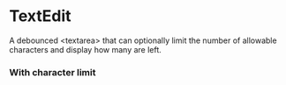 
<Meta
  component={TextEdit}
  title="Components/Form Controls/Text/TextEdit"
/>

# TextEdit

A debounced &lt;textarea&gt; that can optionally limit the number of allowable
characters and display how many are left.

<Canvas withToolbar>
  <Story
    decorators={[withRegistrationMarks, withStore()]}
    name="sample"
  >
    <TextEdit
      maxLength={number('maxLength', 140)}
      maxRows={number('maxRows', 6)}
      onChange={action('onChange')}
      showCharsLeft={boolean('showCharsLeft', false)}
      style={{ maxWidth: 350 }}
    />
  </Story>
</Canvas>

### With character limit

<Canvas withToolbar>
  <Story
    decorators={[withRegistrationMarks, withStore()]}
    name="w/character limit"
  >
    <TextEdit
      maxLength={35}
      onChange={action('onChange')}
      showCharsLeft
      style={{ maxWidth: 350 }}
    />
  </Story>
</Canvas>

<ArgsTable of={TextEdit} />
